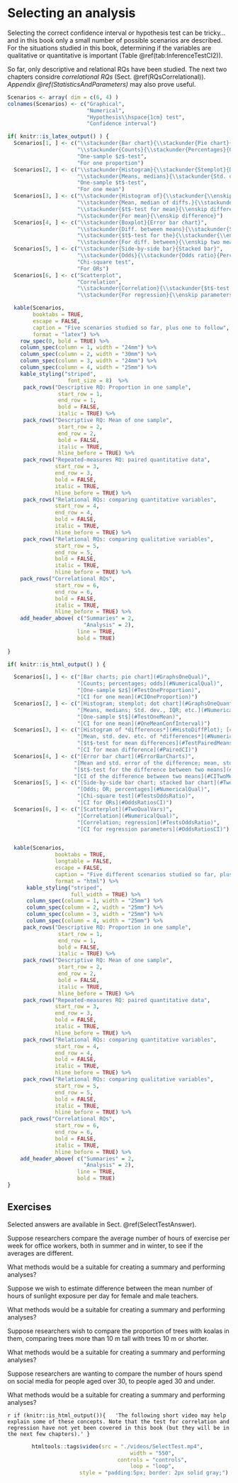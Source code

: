 # Selecting an analysis {#SelectTest}
\index{Hypothesis testing!selecting}\index{Confidence intervals!selecting}

Selecting the correct confidence interval or hypothesis test can be tricky... and in this book only a small number of possible scenarios are described.
For the situations studied in this book, determining if the variables are qualitative or quantitative is important (Table\ \@ref(tab:InferenceTestCI2)).

So far,  only descriptive and relational RQs have been studied.
The next two chapters considre *correlational RQs* (Sect.\ \@ref(RQsCorrelational)).
*Appendix\ \@ref(StatisticsAndParameters)* may also prove useful.





```r
Scenarios <- array( dim = c(6, 4) )
colnames(Scenarios) <- c("Graphical",
                         "Numerical",
                         "Hypothesis\\hspace{1cm} test",
                         "Confidence interval")

if( knitr::is_latex_output() ) {
  Scenarios[1, ] <- c("\\stackunder{Bar chart}{\\stackunder{Pie chart}{Dotchart}}",
                      "\\stackunder{Counts}{\\stackunder{Percentages}{Odds}}",
                      "One-sample $z$-test",
                      "For one proportion")
  Scenarios[2, ] <- c("\\stackunder{Histogram}{\\stackunder{Stemplot}{Dot chart}}",
                      "\\stackunder{Means, medians}{\\stackunder{Std. dev., IQR}{Outliers, etc.}}",
                      "One-sample $t$-test",
                      "For one mean")
  Scenarios[3, ] <- c("\\stackunder{Histogram of}{\\stackunder{\\enskip differences}{Case-profile}}",
                      "\\stackunder{Mean, median of diffs.}{\\stackunder{Std. dev., IQR of diffs.}{Outliers, etc.}}",
                      "\\stackunder{$t$-test for mean}{\\enskip differences}",
                      "\\stackunder{For mean}{\\enskip difference}")
  Scenarios[4, ] <- c("\\stackunder{Boxplot}{Error bar chart}",
                      "\\stackunder{Diff. between means}{\\stackunder{Std. err. of difference}{Summary of both groups}}",
                      "\\stackunder{$t$-test for the}{\\stackunder{\\enskip difference between}{\\enskip two means}}",
                      "\\stackunder{For diff. between}{\\enskip two means}")
  Scenarios[5, ] <- c("\\stackunder{Side-by-side bar}{Stacked bar}",
                      "\\stackunder{Odds}{\\stackunder{Odds ratio}{Percentages}}",
                      "Chi-square test",
                      "For ORs")
  Scenarios[6, ] <- c("Scatterplot",
                      "Correlation",
                      "\\stackunder{Correlation}{\\stackunder{$t$-test for regression}{\\enskip parameters}}",
                      "\\stackunder{For regression}{\\enskip parameters}")

  kable(Scenarios,
        booktabs = TRUE,
        escape = FALSE,
        caption = "Five scenarios studied so far, plus one to follow",
        format = "latex") %>%
    row_spec(0, bold = TRUE) %>%
    column_spec(column = 1, width = "24mm") %>%
    column_spec(column = 2, width = "30mm") %>%
    column_spec(column = 3, width = "24mm") %>%
    column_spec(column = 4, width = "25mm") %>%
    kable_styling("striped",
                   font_size = 8)  %>%
     pack_rows("Descriptive RQ: Proportion in one sample",
                start_row = 1,
                end_row = 1,
                bold = FALSE,
                italic = TRUE) %>%
     pack_rows("Descriptive RQ: Mean of one sample",
                start_row = 2,
                end_row = 2,
                bold = FALSE,
                italic = TRUE,
                hline_before = TRUE) %>%
     pack_rows("Repeated-measures RQ: paired quantitative data",
               start_row = 3,
               end_row = 3,
               bold = FALSE,
               italic = TRUE,
               hline_before = TRUE) %>%
     pack_rows("Relational RQs: comparing quantitative variables",
               start_row = 4,
               end_row = 4,
               bold = FALSE,
               italic = TRUE,
               hline_before = TRUE) %>%
     pack_rows("Relational RQs: comparing qualitative variables",
               start_row = 5,
               end_row = 5,
               bold = FALSE,
               italic = TRUE,
               hline_before = TRUE) %>%
    pack_rows("Correlational RQs",
               start_row = 6,
               end_row = 6,
               bold = FALSE,
               italic = TRUE,
               hline_before = TRUE) %>%
    add_header_above( c("Summaries" = 2,
                        "Analysis" = 2),
                      line = TRUE,
                      bold = TRUE)
    
}

if( knitr::is_html_output() ) {

  Scenarios[1, ] <- c("[Bar charts; pie chart](#GraphsOneQual)",
                      "[Counts; percentages; odds](#NumericalQual)",
                      "[One-sample $z$](#TestOneProportion)",
                      "[CI for one mean](#CIOneProportion)")
  Scenarios[2, ] <- c("[Histogram; stemplot; dot chart](#GraphsOneQuant)",
                      "[Means, medians; Std. dev., IQR; etc.](#NumericalQuant)",
                      "[One-sample $t$](#TestOneMean)",
                      "[CI for one mean](#OneMeanConfInterval)")
  Scenarios[3, ] <- c("[Histogram of *differences*](#HistoDiffPlot); [case-profile](#CaseProfilePlot)",
                      "[Mean, std. dev. etc. of *differences*](#NumericalQuant)",
                      "[$t$-test for mean differences](#TestPairedMeans)",
                      "[CI for mean difference](#PairedCI)")
  Scenarios[4, ] <- c("[Error bar chart](#ErrorBarCharts)",
                     "[Mean and std. error of the difference; mean, std. dev. etc. of *each* group](#NumericalQuant)",
                     "[$t$-test for the difference between two means](#TestTwoMeans)",
                     "[CI of the difference between two means](#CITwoMeans)")
  Scenarios[5, ] <- c("[Side-by-side bar chart; stacked bar chart](#TwoQualVars)",
                      "[Odds; OR; percentages](#NumericalQual)",
                      "[Chi-square test](#TestsOddsRatio)",
                      "[CI for ORs](#OddsRatiosCI)")
  Scenarios[6, ] <- c("[Scatterplot](#TwoQualVars)",
                      "[Correlation](#NumericalQual)",
                      "[Correlation; regression](#TestsOddsRatio)",
                      "[CI for regression parameters](#OddsRatiosCI)")


  kable(Scenarios,
               booktabs = TRUE,
               longtable = FALSE,
               escape = FALSE,
               caption = "Five different scenarios studied so far, plus one to follow",
               format = "html") %>%
      kable_styling("striped",
                    full_width = TRUE) %>%
      column_spec(column = 1, width = "25mm") %>%
      column_spec(column = 2, width = "25mm") %>%
      column_spec(column = 3, width = "25mm") %>%
      column_spec(column = 4, width = "25mm") %>%
     pack_rows("Descriptive RQ: Proportion in one sample",
                start_row = 1,
                end_row = 1,
                bold = FALSE,
                italic = TRUE) %>%
     pack_rows("Descriptive RQ: Mean of one sample",
                start_row = 2,
                end_row = 2,
                bold = FALSE,
                italic = TRUE,
                hline_before = TRUE) %>%
     pack_rows("Repeated-measures RQ: paired quantitative data",
               start_row = 3,
               end_row = 3,
               bold = FALSE,
               italic = TRUE,
               hline_before = TRUE) %>%
     pack_rows("Relational RQs: comparing quantitative variables",
               start_row = 4,
               end_row = 4,
               bold = FALSE,
               italic = TRUE,
               hline_before = TRUE) %>%
     pack_rows("Relational RQs: comparing qualitative variables",
               start_row = 5,
               end_row = 5,
               bold = FALSE,
               italic = TRUE,
               hline_before = TRUE) %>%
    pack_rows("Correlational RQs",
               start_row = 6,
               end_row = 6,
               bold = FALSE,
               italic = TRUE,
               hline_before = TRUE) %>%
    add_header_above( c("Summaries" = 2,
                        "Analysis" = 2),
                      line = TRUE,
                      bold = TRUE)
}

```






<!-- ```{r InferenceTestCI} -->
<!-- Scenarios <- array( dim = c(6, 5) ) -->
<!-- colnames(Scenarios) <- c("Scenario", -->
<!--                          "Graphical", -->
<!--                          "Numerical", -->
<!--                          "\\stackunder{Hypothesis}{test}", -->
<!--                          "\\stackunder{Confidence}{interval}") -->


<!-- if( knitr::is_latex_output() ) { -->
<!--   Scenarios[1, ] <- c("\\stackunder{Proportion in}{one sample}", -->
<!--                       "\\stackunder{Bar chart;}{\\stackunder{pie chart;}{dotchart}}", -->
<!--                       "\\stackunder{Counts;}{\\stackunder{percentages;}{odds}}", -->
<!--                       "\\stackunder{One-sample}{$z$-test}", -->
<!--                       "\\stackunder{For one}{proportion}") -->
<!--   Scenarios[2, ] <- c("\\stackunder{Means in}{one sample}", -->
<!--                       "\\stackunder{Histogram;}{\\stackunder{stemplot;}{dot chart}}", -->
<!--                       "\\stackunder{Means, medians;}{\\stackunder{Std. dev., IQR;}{outliers, etc.}}", -->
<!--                       "\\stackunder{One-sample}{$t$-test}", -->
<!--                       "For one mean") -->
<!--   Scenarios[3, ] <- c("\\stackunder{Comparing quant.}{\\stackunder{vars: within}{-individuals (paired)}}", -->
<!--                       "\\stackunder{Histogram of \\emph{diffs.};}{case-profile}", -->
<!--                       "\\stackunder{Of the}{\\stackunder{difference, and}{for each group}}", -->
<!--                       "\\stackunder{$t$-test for}{mean diffs.}", -->
<!--                       "For mean diff.") -->
<!--   Scenarios[4, ] <- c("\\stackunder{Comparing quant.}{\\stackunder{vars: between}{-individuals}}", -->
<!--                       "\\stackunder{Boxplot;}{error bar chart}", -->
<!--                       "\\stackunder{For each group;}{\\stackunder{difference between}{\\stackunder{means; std.\\ error of}{of diff. between means}}}", -->
<!--                       "\\stackunder{$t$-test for the}{\\stackunder{diff. between}{two means}}",  -->
<!--                       "\\stackunder{For diff.}{\\stackunder{between two}{means}}") -->
<!--   Scenarios[5, ] <- c("\\stackunder{Comparing qual.}{\\stackunder{vars: between}{-individuals}}", -->
<!--                       "\\stackunder{Side-by-side}{\\stackunder{bar chart;}{stacked bar chart}}", -->
<!--                       "\\stackunder{Odds;}{\\stackunder{OR;}{percentages}}", -->
<!--                       "Chi-square test", -->
<!--                       "For ORs") -->
<!--   Scenarios[6, ] <- c("\\stackunder{Connection}{\\stackunder{between}{quant. vars}}", -->
<!--                       "Scatterplot", -->
<!--                       "Correlation", -->
<!--                       "\\stackunder{Correlation;}{\\stackunder{$t$-test for}{\\stackunder{regression}{parameters}}}", -->
<!--                       "\\stackunder{For regression}{parameters}") -->

<!--   kable(Scenarios, -->
<!--         booktabs = TRUE, -->
<!--         longtable = FALSE, -->
<!--         escape = FALSE, -->
<!--         linesep = "\\addlinespace\\addlinespace", -->
<!--         # align = c("p{20mm}", "p{25mm}", "p{25mm}", "p{25mm}", "p{20mm}"), -->
<!--         caption = "Five scenarios studied so far, plus one to follow", -->
<!--         format = "latex") %>% -->
<!--     kable_styling(font_size = 9) %>% -->
<!--     row_spec(0, bold = TRUE) %>% -->
<!--     column_spec(1, italic = TRUE) %>% -->
<!--     add_header_above( c(" ",  -->
<!--                         "Summaries" = 2, -->
<!--                         "Analysis" = 2), -->
<!--                       bold = TRUE) -->
<!-- }                  -->
<!-- if( knitr::is_html_output() ) { -->
<!--   Scenarios[1, ] <- c("Proportion in one sample", -->
<!--                       "Bar chart; pie chart; dotchart", -->
<!--                       "Counts; percentages; odds", -->
<!--                       "One-sample $z$-test", -->
<!--                       "For one proportion") -->
<!--   Scenarios[2, ] <- c("Means in one sample", -->
<!--                       "Histogram; stemplot; dot chart", -->
<!--                       "Means, medians; Std. dev., IQR; outliers, etc.", -->
<!--                       "One-sample $t$-test", -->
<!--                       "For one mean") -->
<!--   Scenarios[3, ] <- c("Comparing quant. vars: within-individuals (paired)", -->
<!--                       "Histogram of diffs.; case-profile", -->
<!--                       "Of the difference, and each group", -->
<!--                       "$t$-test for mean diffs.", -->
<!--                       "For mean diff") -->
<!--   Scenarios[4, ] <- c("Comparing quant. vars: between-individuals", -->
<!--                       "Boxplot; error bar chart", -->
<!--                       "Diff. between means; std. error of diff.; For each group", -->
<!--                       "$t$-test for the diff. between two means", -->
<!--                       "For diff. between two means") -->
<!--   Scenarios[5, ] <- c("Comparing qual. vars: between-individuals", -->
<!--                       "Side-by-side bar chart; stacked bar chart", -->
<!--                       "Odds; OR; percentages", -->
<!--                       "Chi-square test", -->
<!--                       "For ORs") -->
<!--   Scenarios[6, ] <- c("Connection between quant. vars", -->
<!--                       "Scatterplot", -->
<!--                       "Correlation", -->
<!--                       "Correlation; $t$-test for regression parameters", -->
<!--                       "For regression parameters") -->

<!--   kable(Scenarios, -->
<!--         booktabs = TRUE, -->
<!--         longtable = FALSE, -->
<!--         escape = FALSE, -->
<!--         linesep = "\\addlinespace\\addlinespace", -->
<!--         # align = c("p{20mm}", "p{25mm}", "p{25mm}", "p{25mm}", "p{20mm}"), -->
<!--         caption = "Five scenarios studied so far, plus one to follow", -->
<!--         format = "latex") %>% -->
<!--     kable_styling(font_size = 9) %>% -->
<!--     row_spec(0, bold = TRUE) %>% -->
<!--     column_spec(1, italic = TRUE) %>% -->
<!--     add_header_above( c(" ",  -->
<!--                         "Summaries" = 2, -->
<!--                         "Analysis" = 2), -->
<!--                       bold = TRUE) -->
<!-- }                  -->

<!-- ``` -->



## Exercises {#SelectTestExercises}

Selected answers are available in Sect.\ \@ref(SelectTestAnswer).


:::{.exercise #Method1}
Suppose researchers compare the average number of hours of exercise per week for office workers, both in summer and in winter, to see if the averages are different.  

What methods would be a suitable for creating a summary and performing analyses?
:::

:::{.exercise #Method2}
Suppose we wish to estimate difference between the mean number of hours of sunlight exposure per day for female and male teachers.  

What methods would be a suitable for creating a summary and performing analyses?
:::

:::{.exercise #Method3}
Suppose researchers wish to compare the proportion of trees with koalas in them, comparing trees more than $10$\ m tall with trees $10$\ m or shorter.  

What methods would be a suitable for creating a summary and performing analyses?
:::

:::{.exercise #Method4}
Suppose researchers are wanting to compare the number of hours spend on social media for people aged over $30$, to people aged $30$ and under.  

What methods would be a suitable for creating a summary and performing analyses?
:::

 
`r if (knitr::is_html_output()){
  'The following short video may help explain some of these concepts. Note that the test for correlation and regression have not yet been covered in this book (but they will be in the next few chapters).'
}`


<div style="text-align:center;">
```r
htmltools::tags$video(src = "./videos/SelectTest.mp4", 
                      width = "550", 
                      controls = "controls", 
                      loop = "loop", 
                      style = "padding:5px; border: 2px solid gray;")
```
</div>


